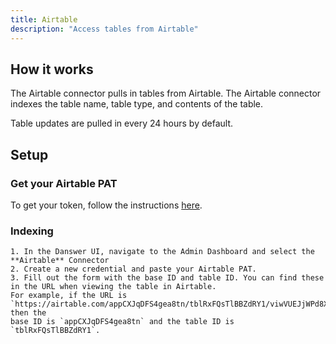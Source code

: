 ```yaml
---
title: Airtable
description: "Access tables from Airtable"
---
```


## How it works

The Airtable connector pulls in tables from Airtable. The Airtable connector indexes the
table name, table type, and contents of the table.

Table updates are pulled in every 24 hours by default.


## Setup

### Get your Airtable PAT

To get your token, follow the instructions [here](https://airtable.com/developers/web/guides/personal-access-tokens).

### Indexing

    1. In the Danswer UI, navigate to the Admin Dashboard and select the **Airtable** Connector
    2. Create a new credential and paste your Airtable PAT.
    3. Fill out the form with the base ID and table ID. You can find these in the URL when viewing the table in Airtable.
    For example, if the URL is `https://airtable.com/appCXJqDFS4gea8tn/tblRxFQsTlBBZdRY1/viwVUEJjWPd8XYjh8`, then the 
    base ID is `appCXJqDFS4gea8tn` and the table ID is `tblRxFQsTlBBZdRY1`.
